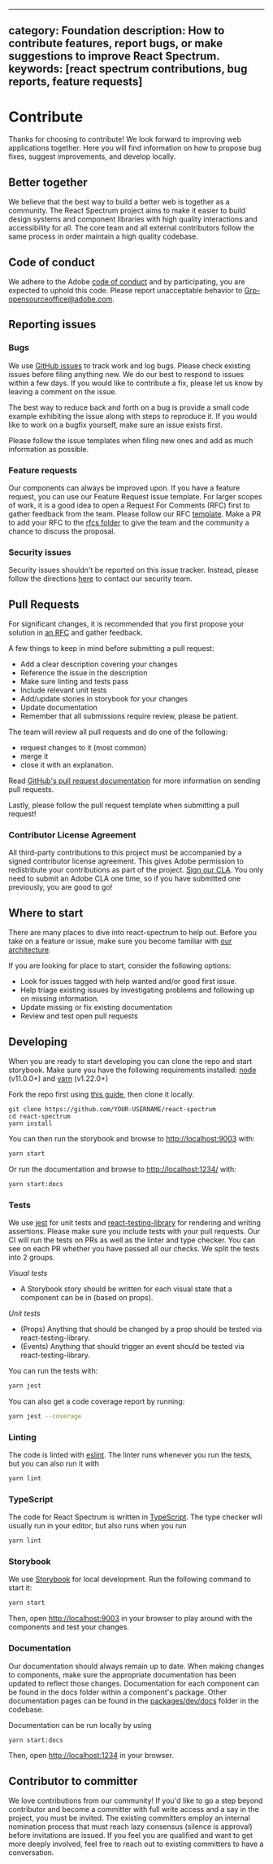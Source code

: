 <!-- Copyright 2020 Adobe. All rights reserved.
This file is licensed to you under the Apache License, Version 2.0 (the "License");
you may not use this file except in compliance with the License. You may obtain a copy
of the License at http://www.apache.org/licenses/LICENSE-2.0
Unless required by applicable law or agreed to in writing, software distributed under
the License is distributed on an "AS IS" BASIS, WITHOUT WARRANTIES OR REPRESENTATIONS
OF ANY KIND, either express or implied. See the License for the specific language
governing permissions and limitations under the License. -->


---
category: Foundation
description: How to contribute features, report bugs, or make suggestions to improve React Spectrum.
keywords: [react spectrum contributions, bug reports, feature requests]
---

# Contribute

Thanks for choosing to contribute! We look forward to improving web applications together. Here you will find information on how to propose bug fixes, suggest improvements, and develop locally.

## Better together
We believe that the best way to build a better web is together as a community. The React Spectrum project aims to make it easier to build design systems and component libraries with high quality interactions and accessibility for all. The core team and all external contributors follow the same process in order maintain a high quality codebase.

## Code of conduct
We adhere to the Adobe [code of conduct](https://github.com/adobe/react-spectrum/blob/main/CODE_OF_CONDUCT.md) and by participating, you are expected to uphold this code. Please report unacceptable behavior to Grp-opensourceoffice@adobe.com.

## Reporting issues
### Bugs
We use [GitHub issues](https://github.com/adobe/react-spectrum/issues) to track work and log bugs. Please check existing issues before filing anything new. We do our best to respond to issues within a few days. If you would like to contribute a fix, please let us know by leaving a comment on the issue.

The best way to reduce back and forth on a bug is provide a small code example exhibiting the issue along with steps to reproduce it. If you would like to work on a bugfix yourself, make sure an issue exists first.

Please follow the issue templates when filing new ones and add as much information as possible.

### Feature requests
Our components can always be improved upon. If you have a feature request, you can use our Feature Request issue template. For larger scopes of work, it is a good idea to open a Request For Comments (RFC) first to gather feedback from the team. Please follow our RFC [template](https://github.com/adobe/react-spectrum/blob/main/rfcs/template.md). Make a PR to add your RFC to the [rfcs folder](https://github.com/adobe/react-spectrum/tree/main/rfcs) to give the team and the community a chance to discuss the proposal.

### Security issues
Security issues shouldn't be reported on this issue tracker. Instead, please follow the directions [here](https://helpx.adobe.com/security/alertus.html) to contact our security team.

## Pull Requests
For significant changes, it is recommended that you first propose your solution in [an RFC](#feature-requests) and gather feedback.

A few things to keep in mind before submitting a pull request:

- Add a clear description covering your changes
- Reference the issue in the description
- Make sure linting and tests pass
- Include relevant unit tests
- Add/update stories in storybook for your changes
- Update documentation
- Remember that all submissions require review, please be patient.

The team will review all pull requests and do one of the following:
- request changes to it (most common)
- merge it
- close it with an explanation.

Read [GitHub's pull request documentation](https://help.github.com/articles/about-pull-requests/) for more information on sending pull requests.

Lastly, please follow the pull request template when submitting a pull request!

### Contributor License Agreement
All third-party contributions to this project must be accompanied by a signed contributor license agreement. This gives Adobe permission to redistribute your contributions as part of the project. [Sign our CLA](https://opensource.adobe.com/cla.html). You only need to submit an Adobe CLA one time, so if you have submitted one previously, you are good to go!

## Where to start
There are many places to dive into react-spectrum to help out. Before you take on a feature or issue, make sure you become familiar with [our architecture](architecture.html).

If you are looking for place to start, consider the following options:
- Look for issues tagged with help wanted and/or good first issue.
- Help triage existing issues by investigating problems and following up on missing information.
- Update missing or fix existing documentation
- Review and test open pull requests

## Developing
When you are ready to start developing you can clone the repo and start storybook.
Make sure you have the following requirements installed: [node](https://nodejs.org/) (v11.0.0+) and [yarn](https://yarnpkg.com/en/) (v1.22.0+)

Fork the repo first using [this guide](https://help.github.com/articles/fork-a-repo), then clone it locally.
```
git clone https://github.com/YOUR-USERNAME/react-spectrum
cd react-spectrum
yarn install
```

You can then run the storybook and browse to [http://localhost:9003](http://localhost:9003) with:
```bash
yarn start
```

Or run the documentation and browse to [http://localhost:1234/](http://localhost:1234/) with:
```bash
yarn start:docs
```

### Tests
We use [jest](https://jestjs.io/) for unit tests and [react-testing-library](https://testing-library.com/docs/react-testing-library/intro) for rendering and writing assertions. Please make sure you include tests with your pull requests. Our CI will run the tests on PRs as well as the linter and type checker. You can see on each PR whether you have passed all our checks. We split the tests into 2 groups.

*Visual tests*
- A Storybook story should be written for each visual state that a component can be in (based on props).

*Unit tests*
- (Props) Anything that should be changed by a prop should be tested via react-testing-library.
- (Events) Anything that should trigger an event should be tested via react-testing-library.

You can run the tests with:

```bash
yarn jest
```

You can also get a code coverage report by running:

```bash
yarn jest --coverage
```

### Linting
The code is linted with [eslint](https://eslint.org/). The linter runs whenever you run the tests, but you can also run it with
```bash
yarn lint
```

### TypeScript
The code for React Spectrum is written in [TypeScript](https://www.typescriptlang.org/). The type checker will usually run in your editor, but also runs when you run
```bash
yarn lint
```

### Storybook
We use [Storybook](https://storybooks.js.org) for local development. Run the following command to start it:
```bash
yarn start
```
Then, open [http://localhost:9003](http://localhost:9003) in your browser to play around with the components and test your changes.

### Documentation
Our documentation should always remain up to date. When making changes to components, make sure the appropriate documentation has been updated to reflect those changes. Documentation for each component can be found in the docs folder within a component's package. Other documentation pages can be found in the [packages/dev/docs](https://github.com/adobe/react-spectrum/tree/main/packages/dev/docs) folder in the codebase.

Documentation can be run locally by using
```bash
yarn start:docs
```
Then, open [http://localhost:1234](http://localhost:1234) in your browser.

## Contributor to committer

We love contributions from our community! If you'd like to go a step beyond contributor and become a committer with full write access and a say in the project, you must be invited. The existing committers employ an internal nomination process that must reach lazy consensus (silence is approval) before invitations are issued. If you feel you are qualified and want to get more deeply involved, feel free to reach out to existing committers to have a conversation.
